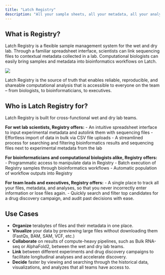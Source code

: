 ```yaml
---
title: "Latch Registry"
description: "All your sample sheets, all your metadata, all your analysis — in one place"
---
```


## What is Registry?
Latch Registry is a flexible sample management system for the wet and dry lab. Through a familiar spreadsheet interface, scientists can link sequencing files to contextual metadata collected in a lab. Computational biologists can easily bring samples and metadata into bioinformatics workflows on Latch.

![](/images/registry.png)

Latch Registry is the source of truth that enables reliable, reproducible, and shareable computational analysis that is accessible to everyone on the team – from biologists, to bioinformaticians, to executives.

## Who is Latch Registry for?

Latch Registry is built for cross-functional wet and dry lab teams.

**For wet lab scientists, Registry offers:**
    - An intuitive spreadsheet interface to input experimental metadata and autolink them with sequencing files
    - Effortless import of data in bulk via CSV file uploads
    - A streamlined process for searching and filtering bioinformatics results and sequencing files next to experimental metadata from the lab

**For bioinformaticians and computational biologists alike, Registry offers:**
    - Programmatic access to manipulate data in Registry
    - Batch execution of Registry samples through bioinformatics workflows
    - Automatic population of workflow outputs into Registry

**For team leads and executives, Registry offers:**
    - A single place to track all your files, metadata, and analyses, so that you never incorrectly enter information or lose files again.
    - Quickly search and filter top candidates for a drug discovery campaign, and audit past decisions with ease.

## Use Cases
- **Organize** terabytes of files and their metadata in one place.
- **Visualize** your data by previewing large files without downloading them (FastQs, BAM, SAM, VCF, etc.)
- **Collaborate** on results of compute-heavy pipelines, such as Bulk RNA-seq or AlphaFold2, between the wet and dry lab teams.
- **Link** between different experiments and drug discovery campaigns to facilitate longitudinal analyses and accelerate discovery.
- **Decide** faster by viewing and searching through the historical data, visualizations, and analyzes that all teams have access to.